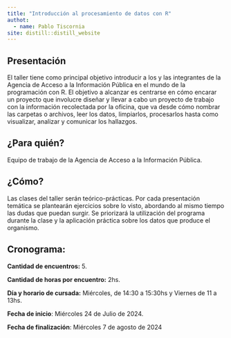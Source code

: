 ```yaml
---
title: "Introducción al procesamiento de datos con R"
authot: 
  - name: Pablo Tiscornia
site: distill::distill_website
---
```


## Presentación
  
El taller tiene como principal objetivo introducir a los y las integrantes de la Agencia de Acceso a la Información Pública en el mundo de la programación con R. El objetivo a alcanzar es centrarse en cómo encarar un proyecto que involucre diseñar y llevar a cabo un proyecto de trabajo con la información recolectada por la oficina, que va desde cómo nombrar las carpetas o archivos, leer los datos, limpiarlos, procesarlos hasta como visualizar, analizar y comunicar los hallazgos.

## ¿Para quién?

Equipo de trabajo de la Agencia de Acceso a la Información Pública.


## ¿Cómo?

Las clases del taller serán teórico-prácticas. Por cada presentación temática se plantearán ejercicios sobre lo visto, abordando al mismo tiempo las dudas que puedan surgir. Se priorizará la utilización del programa durante la clase y la aplicación práctica sobre los datos que produce el organismo.

## Cronograma: 

__Cantidad de encuentros:__ 5.

__Cantidad de horas por encuentro:__ 2hs.

__Día y horario de cursada:__ Miércoles, de 14:30 a 15:30hs y Viernes de 11 a 13hs.
  
__Fecha de inicio__: Miércoles 24 de Julio de 2024.

__Fecha de finalización__: Miércoles 7 de agosto de 2024


